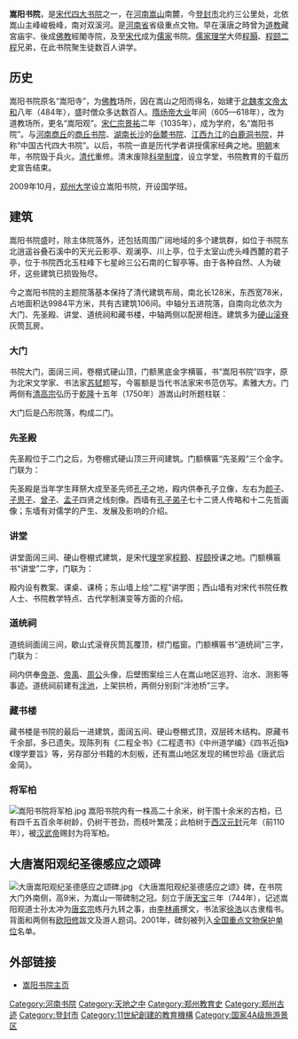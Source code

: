{{文物保护单位
| 级别 = 全国
| 名称 = 大唐嵩阳观纪圣德感应之颂碑
| 图片 = [[File:嵩阳书院.JPG|300px]]
| 编号 = 5-460
| 分类 = 石窟寺及石刻
| 时代 = [[唐|唐]]
| 所在 = [[河南省|河南省]][[登封市|登封市]]
| 登录 = 2001年
| Cat = 河南全国重点文物保护单位
}}

'''嵩阳书院'''，是[[宋代|宋代]][[四大书院|四大书院]]之一，在[[河南|河南]][[嵩山|嵩山]]南麓，今[[登封市|登封市]]北约三公里处，北依嵩山主峰峻极峰，南对双溪河。是[[河南省|河南省]]省级重点文物。早在漢唐之時曾为[[道教|道教]]藏宮庙宇、後成[[佛教|佛教]]經閣寺院，及至[[宋代|宋代]]成为[[儒家|儒家]]书院。[[儒家|儒家]][[理学|理学]]大师[[程顥|程顥]]、[[程颐|程颐]][[二程|二程]]兄弟，在此书院聚生徒数百人讲学。

== 历史 ==
嵩阳书院原名“嵩阳寺”，为[[佛教|佛教]]场所，因在嵩山之阳而得名，始建于[[北魏|北魏]][[北魏孝文帝|孝文帝]][[太和_(北魏孝文帝)|太和]]八年（484年），盛时僧众多达数百人。[[隋炀帝|隋炀帝]][[大业|大业]]年间（605—618年），改为道教场所，更名“嵩阳观”。[[宋仁宗|宋仁宗]][[景祐|景祐]]二年（1035年），成为学府，名“嵩阳书院”。与[[河南|河南]][[商丘|商丘]]的[[商丘书院|商丘书院]]、[[湖南|湖南]][[长沙|长沙]]的[[岳麓书院|岳麓书院]]、[[江西|江西]][[九江|九江]]的[[白鹿洞书院|白鹿洞书院]]，并称“中国古代四大书院”。以后，书院一直是历代学者讲授儒家经典之地。[[明朝|明朝]]末年，书院毁于兵火。[[清代|清代]]重修。清末废除[[科举制度|科举制度]]，设立学堂，书院教育的千载历史宣告结束。

2009年10月，[[郑州大学|郑州大学]]设立嵩阳书院，开设国学班。

==建筑==
嵩阳书院盛时，除主体院落外，还包括周围广阔地域的多个建筑群，如位于书院东北逍遥谷叠石溪中的天光云影亭、观澜亭、川上亭，位于太室山虎头峰西麓的君子亭，位于书院西北玉柱峰下七星岭三公石南的仁智亭等。由于各种自然、人为破坏，这些建筑已损毁殆尽。

今之嵩阳书院的主题院落基本保持了清代建筑布局，南北长128米，东西宽78米，占地面积达9984平方米，共有古建筑106间。中轴分五进院落，自南向北依次为大门、先圣殿、讲堂、道统祠和藏书楼，中轴两侧以配房相连。建筑多为[[硬山脊|硬山滚脊]]灰筒瓦房。

=== 大门 ===
书院大门，面阔三间，卷棚式硬山顶，门额黑底金字横匾，书“嵩阳书院”四字，原为北宋文学家、书法家[[苏轼|苏轼]]题写，今匾额是当代书法家宋书范仿写。素雅大方。门两侧有[[清高宗|清高宗]]弘历于[[乾隆|乾隆]]十五年（1750年）游嵩山时所题柱联：

{{Cquote 2|近四旁、惟中央，统泰会恒衡，四塞关河拱神岳；

历九朝，为都会，包伊瀍洛涧，三台风雨作高山。}}

大门后是凸形院落，构成二门。

=== 先圣殿 ===
先圣殿位于二门之后，为卷棚式硬山顶三开间建筑。门额横匾“先圣殿”三个金字。门联为：

{{Cquote 2|至圣无域浑天下；

盛极有范垂人间。}}

先圣殿是当年学生拜祭大成至圣先师[[孔子|孔子]]之地，殿内供奉孔子立像，左右为[[颜子|颜子]]、[[子思|子思子]]、[[曾子|曾子]]、[[孟子|孟子]]四贤之线刻像。西墙有[[孔子弟子|孔子弟子]]七十二贤人传略和十二先哲画像；东墙有对儒学的产生、发展及影响的介绍。

===讲堂===
讲堂面阔三间、硬山卷棚式建筑，是宋代[[理学|理学]]家[[程颢|程颢]]、[[程颐|程颐]]授课之地。门额横匾书“讲堂”二字，门联为：

{{Cquote 2|满院春色催桃李；

一片丹心育新人。}}

殿内设有教案、课桌、课椅；东山墙上绘“二程”讲学图；西山墙有对宋代书院任教人士、书院教学特点、古代学制演变等方面的介绍。

===道统祠===
道统祠面阔三间，歇山式滚脊灰筒瓦覆顶，棂门槛窗。门额横匾书“道统祠”三字，门联为：

{{Cquote 2|海纳百川有容乃大；

壁立千仞无欲则刚。}}

祠内供奉[[帝尧|帝尧]]、[[大禹|帝禹]]、[[周公|周公]]头像，后壁图案绘三人在嵩山地区巡狩、治水、测影等事迹。道统祠前建有[[泮池|泮池]]，上架拱桥，两侧分别刻“泮池桥”三字。

===藏书楼===
藏书楼是书院的最后一进建筑，面阔五间、硬山卷棚式顶，双层砖木结构。原藏书千余部，多已遗失。现陈列有《二程全书》《二程遗书》《中州道学编》《四书近指》《理学要旨》等，另存部分书籍的木刻板，还有嵩山地区发现的稀世珍品《唐武后金简》。

===将军柏===
[[File:嵩阳书院将军柏.jpg|thumb]]
嵩阳书院内有一株高二十余米，树干围十余米的古柏，已有四千五百余年树龄，仍树干苍劲，而枝叶繁茂；此柏树于[[西汉|西汉]][[元封_(西汉)|元封]]元年（前110年），被[[汉武帝|汉武帝]]赐封为将军柏。

==大唐嵩阳观纪圣德感应之颂碑==
[[File:大唐嵩阳观纪圣德感应之颂碑.jpg|thumb]]
《大唐嵩阳观纪圣德感应之颂》碑，在书院大门外南侧，高9米，为嵩山一带碑制之冠。刻立于唐[[天宝|天宝]]三年（744年），记述嵩阳观道士孙太冲为[[唐玄宗|唐玄宗]]练丹九转之事，由[[李林甫|李林甫]]撰文，书法家[[徐浩|徐浩]]以古隶楷书。背面和两侧有[[欧阳修|欧阳修]]跋文及游人题词。2001年，碑刻被列入[[全国重点文物保护单位|全国重点文物保护单位]]名单。

== 外部链接 ==
*[https://web.archive.org/web/20090321074410/http://www.syshuyuan.com/ 嵩阳书院主页]

{{书院系列}}
{{登封“天地之中”历史建筑群}}
{{河南全国重点文物保护单位}}

[[Category:河南书院|Category:河南书院]]
[[Category:天地之中|Category:天地之中]]
[[Category:郑州教育史|Category:郑州教育史]]
[[Category:郑州古迹|Category:郑州古迹]]
[[Category:登封市|Category:登封市]]
[[Category:11世紀創建的教育機構|Category:11世紀創建的教育機構]]
[[Category:国家4A级旅游景区|Category:国家4A级旅游景区]]